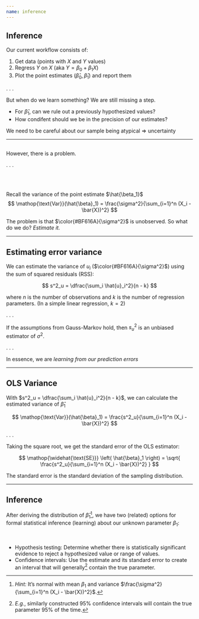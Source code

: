 ```yaml
---
name: inference
---
```


## Inference

Our current workflow consists of:

::: {.incremental}
1. Get data (points with $X$ and $Y$ values)
2. Regress $Y$ on $X$ (aka $Y = \beta_{0} + \beta_{1}X$)
3. Plot the [point estimates $(\hat{\beta}_{0},\hat{\beta}_{1})$]{.hi} and report them
:::

. . .

But when do we [learn something?]{.hi} We are still missing a step.

- For $\hat{\beta}_{1}$, can we rule out a previously [hypothesized values]{.hi}?
- How [condifent]{.hi} should we be in the precision of our estimates?

We need to be careful about our sample being atypical $\Rightarrow$ uncertainty

---

## 

However, there is a [problem]{.hi-red}.

. . .

<br>
<br>

Recall the variance of the [point estimate]{.note} $\hat{\beta_1}$
$$
\mathop{\text{Var}}(\hat{\beta}_1) = \frac{\sigma^2}{\sum_{i=1}^n (X_i - \bar{X})^2}
$$

The problem is that $\color{#BF616A}{\sigma^2}$ is unobserved. So what do we do? [_Estimate it._]{.fragment}

---

## Estimating error variance

We can estimate the variance of $u_i$ ($\color{#BF616A}{\sigma^2}$) using the sum of squared residuals ([RSS]{.hi-orange}):

$$
s^2_u = \dfrac{\sum_i \hat{u}_i^2}{n - k}
$$

where $n$ is the number of observations and $k$ is the number of regression parameters. [(In a simple linear regression, $k=2$)]{.fragment}

. . .

If the assumptions from [Gauss-Markov]{.note} hold, then $s^2_u$ is an unbiased estimator of $\sigma^2$.

. . .

In essence, we are _learning from our prediction errors_

---

## OLS Variance

With $s^2_u = \dfrac{\sum_i \hat{u}_i^2}{n - k}$, we can calculate the [estimated variance]{.note} of $\hat{\beta}_1$

$$
\mathop{\text{Var}}(\hat{\beta}_1) = \frac{s^2_u}{\sum_{i=1}^n (X_i - \bar{X})^2}
$$

. . .

Taking the square root, we get the [standard error]{.note} of the OLS estimator:

$$
\mathop{\widehat{\text{SE}}} \left( \hat{\beta}_1 \right) = \sqrt{ \frac{s^2_u}{\sum_{i=1}^n (X_i - \bar{X})^2} }
$$

The [standard error]{.note} is the [standard deviation]{.hi} of the [sampling distribution.]{.note}

---

## Inference

After deriving the distribution of $\hat{\beta}_1$^[*Hint:* It's normal with mean $\beta_1$ and variance $\frac{\sigma^2}{\sum_{i=1}^n (X_i - \bar{X})^2}$.], we have two (related) options for formal statistical inference (learning) about our unknown parameter $\beta_1$:

<br>

- [Hypothesis testing:]{.hi} Determine whether there is statistically significant evidence to reject a hypothesized value or range of values.
- [Confidence intervals:]{.hi} Use the estimate and its standard error to create an interval that will generally^[_E.g._, similarly constructed 95% confidence intervals will contain the true parameter 95% of the time.] contain the true parameter.